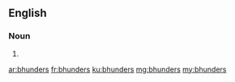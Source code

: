 ==English==

===Noun===
{{head|en|noun plural form}}

# {{plural of|bhunder|lang=en}}

[[ar:bhunders]]
[[fr:bhunders]]
[[ku:bhunders]]
[[mg:bhunders]]
[[my:bhunders]]